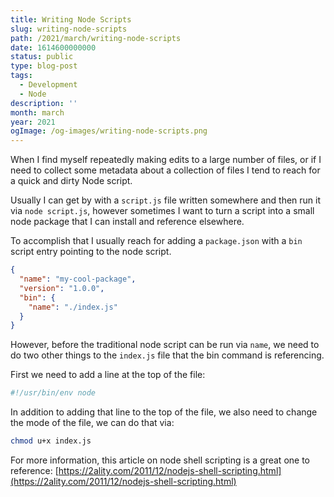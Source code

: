```yaml
---
title: Writing Node Scripts
slug: writing-node-scripts
path: /2021/march/writing-node-scripts
date: 1614600000000
status: public
type: blog-post
tags:
  - Development
  - Node
description: ''
month: march
year: 2021
ogImage: /og-images/writing-node-scripts.png
---
```




When I find myself repeatedly making edits to a large number of files, or if I
need to collect some metadata about a collection of files I tend to reach for a
quick and dirty Node script.

Usually I can get by with a `script.js` file written somewhere and then run it
via `node script.js`, however sometimes I want to turn a script into a small
node package that I can install and reference elsewhere.

To accomplish that I usually reach for adding a `package.json` with a `bin`
script entry pointing to the node script.

```json
{
  "name": "my-cool-package",
  "version": "1.0.0",
  "bin": {
    "name": "./index.js"
  }
}
```

However, before the traditional node script can be run via `name`, we need to do
two other things to the `index.js` file that the bin command is referencing.

First we need to add a line at the top of the file:

```js
#!/usr/bin/env node
```

In addition to adding that line to the top of the file, we also need to change
the mode of the file, we can do that via:

```sh
chmod u+x index.js
```

For more information, this article on node shell scripting is a great one to
reference: [https://2ality.com/2011/12/nodejs-shell-scripting.html](https://2ality.com/2011/12/nodejs-shell-scripting.html)
